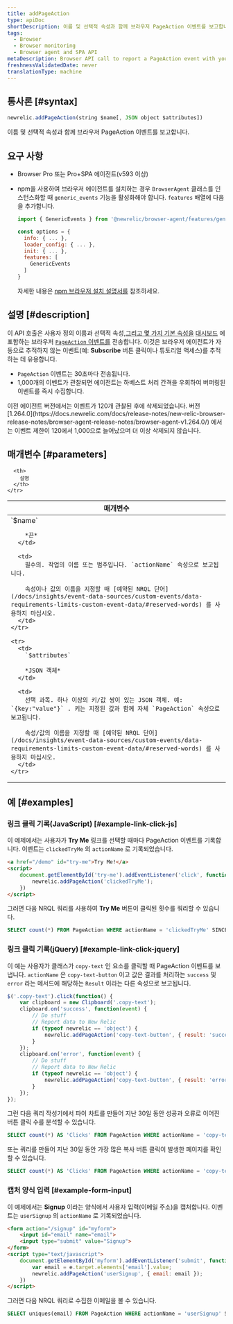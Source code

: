 ```yaml
---
title: addPageAction
type: apiDoc
shortDescription: 이름 및 선택적 속성과 함께 브라우저 PageAction 이벤트를 보고합니다.
tags:
  - Browser
  - Browser monitoring
  - Browser agent and SPA API
metaDescription: Browser API call to report a PageAction event with your user-defined name and attributes to New Relic Dashboards.
freshnessValidatedDate: never
translationType: machine
---
```


## 통사론 [#syntax]

```js
newrelic.addPageAction(string $name[, JSON object $attributes])
```

이름 및 선택적 속성과 함께 브라우저 PageAction 이벤트를 보고합니다.

## 요구 사항

* Browser Pro 또는 Pro+SPA 에이전트(v593 이상)

* npm을 사용하여 브라우저 에이전트를 설치하는 경우 `BrowserAgent` 클래스를 인스턴스화할 때 `generic_events` 기능을 활성화해야 합니다. `features` 배열에 다음을 추가합니다.

  ```js
  import { GenericEvents } from '@newrelic/browser-agent/features/generic_events';

  const options = {
    info: { ... },
    loader_config: { ... },
    init: { ... },
    features: [
      GenericEvents
    ]
  }
  ```

  자세한 내용은 [npm 브라우저 설치 설명서를](https://www.npmjs.com/package/@newrelic/browser-agent#new-relic-browser-agent) 참조하세요.

## 설명 [#description]

이 API 호출은 사용자 정의 이름과 선택적 속성,[그리고 몇 가지 기본 속성을](/attribute-dictionary/?event=PageAction) [대시보드](/docs/query-your-data/explore-query-data/dashboards/introduction-new-relic-one-dashboards) 에 포함하는 브라우저 [`PageAction` 이벤트를](/docs/insights/explore-data/custom-events/insert-browser-custom-events-attributes-insights-javascript-api) 전송합니다. 이것은 브라우저 에이전트가 자동으로 추적하지 않는 이벤트(예: <DNT>**Subscribe**</DNT> 버튼 클릭이나 튜토리얼 액세스)를 추적하는 데 유용합니다.

* `PageAction` 이벤트는 30초마다 전송됩니다.
* 1,000개의 이벤트가 관찰되면 에이전트는 하베스트 처리 간격을 우회하여 버퍼링된 이벤트를 즉시 수집합니다.

<Callout variant="important">
  이전 에이전트 버전에서는 이벤트가 120개 관찰된 후에 삭제되었습니다. 버전 [1.264.0](https://docs.newrelic.com/docs/release-notes/new-relic-browser-release-notes/browser-agent-release-notes/browser-agent-v1.264.0/) 에서는 이벤트 제한이 120에서 1,000으로 늘어났으며 더 이상 삭제되지 않습니다.
</Callout>

## 매개변수 [#parameters]

<table>
  <thead>
    <tr>
      <th width="25%">
        매개변수
      </th>

      <th>
        설명
      </th>
    </tr>
  </thead>

  <tbody>
    <tr>
      <td>
        `$name`

        *끈*
      </td>

      <td>
        필수의. 작업의 이름 또는 범주입니다. `actionName` 속성으로 보고됩니다.

        속성이나 값의 이름을 지정할 때 [예약된 NRQL 단어](/docs/insights/event-data-sources/custom-events/data-requirements-limits-custom-event-data/#reserved-words) 를 사용하지 마십시오.
      </td>
    </tr>

    <tr>
      <td>
        `$attributes`

        *JSON 객체*
      </td>

      <td>
        선택 과목. 하나 이상의 키/값 쌍이 있는 JSON 객체. 예: `{key:"value"}` . 키는 지정된 값과 함께 자체 `PageAction` 속성으로 보고됩니다.

        속성/값의 이름을 지정할 때 [예약된 NRQL 단어](/docs/insights/event-data-sources/custom-events/data-requirements-limits-custom-event-data/#reserved-words) 를 사용하지 마십시오.
      </td>
    </tr>
  </tbody>
</table>

## 예 [#examples]

### 링크 클릭 기록(JavaScript) [#example-link-click-js]

이 예제에서는 사용자가 <DNT>**Try Me**</DNT> 링크를 선택할 때마다 PageAction 이벤트를 기록합니다. 이벤트는 `clickedTryMe` 의 `actionName` 로 기록되었습니다.

```html
<a href="/demo" id="try-me">Try Me!</a>
<script>
    document.getElementById('try-me').addEventListener('click', function(e) {
        newrelic.addPageAction('clickedTryMe');
    })
</script>
```

그러면 다음 NRQL 쿼리를 사용하여 <DNT>**Try Me**</DNT> 버튼이 클릭된 횟수를 쿼리할 수 있습니다.

```sql
SELECT count(*) FROM PageAction WHERE actionName = 'clickedTryMe' SINCE 1 hour ago
```

### 링크 클릭 기록(jQuery) [#example-link-click-jquery]

이 예는 사용자가 클래스가 `copy-text` 인 요소를 클릭할 때 PageAction 이벤트를 보냅니다. `actionName` 은 `copy-text-button` 이고 값은 결과를 처리하는 `success` 및 `error` 라는 메서드에 해당하는 `Result` 이라는 다른 속성으로 보고됩니다.

```js
$('.copy-text').click(function() {
    var clipboard = new Clipboard('.copy-text');
    clipboard.on('success', function(event) {
        // Do stuff
        // Report data to New Relic
        if (typeof newrelic == 'object') {
            newrelic.addPageAction('copy-text-button', { result: 'success' });
        }
    });
    clipboard.on('error', function(event) {
        // Do stuff
        // Report data to New Relic
        if (typeof newrelic == 'object') {
            newrelic.addPageAction('copy-text-button', { result: 'error' });
        }
    });
});
```

그런 다음 쿼리 작성기에서 파이 차트를 만들어 지난 30일 동안 성공과 오류로 이어진 버튼 클릭 수를 분석할 수 있습니다.

```sql
SELECT count(*) AS 'Clicks' FROM PageAction WHERE actionName = 'copy-text-button' FACET result SINCE 30 days ago
```

또는 쿼리를 만들어 지난 30일 동안 가장 많은 복사 버튼 클릭이 발생한 페이지를 확인할 수 있습니다.

```sql
SELECT count(*) AS 'Clicks' FROM PageAction WHERE actionName = 'copy-text-button' FACET currentUrl SINCE 30 days ago
```

### 캡처 양식 입력 [#example-form-input]

이 예제에서는 <DNT>**Signup**</DNT> 이라는 양식에서 사용자 입력(이메일 주소)을 캡처합니다. 이벤트는 `userSignup` 의 `actionName` 로 기록되었습니다.

```html
<form action="/signup" id="myform">
    <input id="email" name="email">
    <input type="submit" value="Signup">
</form>
<script type="text/javascript">
    document.getElementById('myform').addEventListener('submit', function(e) {
        var email = e.target.elements['email'].value;
        newrelic.addPageAction('userSignup', { email: email });
    })
</script>
```

그러면 다음 NRQL 쿼리로 수집한 이메일을 볼 수 있습니다.

```sql
SELECT uniques(email) FROM PageAction WHERE actionName = 'userSignup' SINCE 1 hour ago
```